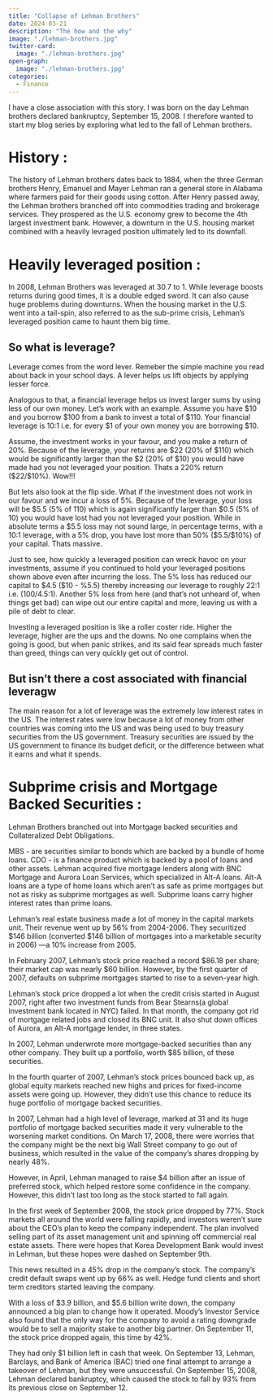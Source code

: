 ```yaml
---
title: "Collapse of Lehman Brothers"
date: 2024-03-21
description: "The how and the why"
image: "./lehman-brothers.jpg"
twitter-card:
  image: "./lehman-brothers.jpg"
open-graph:
  image: "./lehman-brothers.jpg"
categories:
  - Finance
---
```


I have a close association with this story. I was born on the day Lehman brothers declared bankruptcy, September 15, 2008. I therefore wanted to start my blog series by exploring what led to the fall of Lehman brothers.

# History : 
The history of Lehman brothers dates back to 1884, when the three German brothers Henry, Emanuel and Mayer Lehman ran a general store in Alabama where farmers paid for their goods using cotton. After Henry passed away, the Lehman brothers branched off into commodities trading and brokerage services. They prospered as the U.S. economy grew to become the 4th largest investment bank. However, a downturn in the U.S. housing market combined with a heavily levraged position ultimately led to its downfall.

# Heavily leveraged position : 
In 2008, Lehman Brothers was leveraged at 30.7 to 1. While leverage boosts returns during good times, it is a double edged sword. It can also cause huge problems during downturns. When the housing market in the U.S. went into a tail-spin, also referred to as the sub-prime crisis, Lehman's leveraged position came to haunt them big time.

## So what is leverage?
Leverage comes from the word lever. Remeber the simple machine you read about back in your school days. A lever helps us lift objects by applying lesser force. 

Analogous to that, a financial leverage helps us invest larger sums by using less of our own money. Let's work with an example. Assume you have $10 and you borrow $100 from a bank to invest a total of $110. Your financial leverage is 10:1 i.e. for every $1 of your own money you are borrowing $10. 

Assume, the investment works in your favour, and you make a return of 20%. Because of the leverage, your returns are $22 (20% of $110) which would be significantly larger than the $2 (20% of $10) you would have made had you not leveraged your position. Thats a 220% return ($22/$10%). Wow!!!

But lets also look at the flip side. What if the investment does not work in our favour and we incur a loss of 5%. Because of the leverage, your loss will be $5.5 (5% of 110) which is again significantly larger than $0.5 (5% of 10) you would have lost had you not leveraged your position. While in absolute terms a $5.5 loss may not sound large, in percentage terms, with a 10:1 leverage, with a 5% drop, you have lost more than 50% ($5.5/$10%) of your capital. Thats massive. 

Just to see, how quickly a leveraged position can wreck havoc on your investments, assume if you continued to hold your leveraged positions shown above even after incurring the loss. The 5% loss has reduced our capital to $4.5 ($10 - %5.5) thereby increasing our leverage to roughly 22:1 i.e. (100/4.5:1). Another 5% loss from here (and that's not unheard of, when things get bad) can wipe out our entire capital and more, leaving us with a pile of debt to clear.

Investing a leveraged position is like a roller coster ride. Higher the leverage, higher are the ups and the downs. No one complains when the going is good, but when panic strikes, and its said fear spreads much faster than greed, things can very quickly get out of control.

## But isn't there a cost associated with financial leveragw 
The main reason for a lot of leverage was the extremely low interest rates in the US. The interest rates were low because a lot of money from other countries was coming into the US and was being used to buy treasury securities from the US government. Treasury securities are issued by the US government to finance its budget deficit, or the difference between what it earns and what it spends.

# Subprime crisis and Mortgage Backed Securities : 
Lehman Brothers branched out into Mortgage backed securities and Collateralized Debt Obligations.

MBS - are securities similar to bonds which are backed by a bundle of home loans.
CDO - is a finance product which is backed by a pool of loans and other assets.
Lehman acquired five mortgage lenders along with BNC Mortgage and Aurora Loan Services, which specialized in Alt-A loans.
Alt-A loans are a type of home loans which aren’t as safe as prime mortgages but not as risky as subprime mortgages as well. Subprime loans carry higher interest rates than prime loans.

Lehman’s real estate business made a lot of money in the capital markets unit. Their revenue went up by 56% from 2004-2006. They securitized $146 billion (converted $146 billion of mortgages into a marketable security in 2006) —a 10% increase from 2005.

In February 2007, Lehman's stock price reached a record $86.18 per share; their market cap was nearly $60 billion. However, by the first quarter of 2007, defaults on subprime mortgages started to rise to a seven-year high.

Lehman's stock price dropped a lot when the credit crisis started in August 2007, right after two investment funds from Bear Stearns(a global investment bank located in NYC) failed. In that month, the company got rid of mortgage related jobs and closed its BNC unit. It also shut down offices of Aurora, an Alt-A mortgage lender, in three states.


In 2007, Lehman underwrote more mortgage-backed securities than any other company. They built up a portfolio, worth $85 billion, of these securities.

In the fourth quarter of 2007, Lehman's stock prices bounced back up, as global equity markets reached new highs and prices for fixed-income assets were going up. However, they didn’t use this chance to reduce its huge portfolio of mortgage backed securities.

In 2007, Lehman had a high level of leverage, marked at 31 and its huge portfolio of mortgage backed securities made it very vulnerable to the worsening market conditions. On March 17, 2008, there were worries that the company might be the next big Wall Street company to go out of business, which resulted in the value of the company’s shares dropping by nearly 48%.

However, in April, Lehman managed to raise $4 billion after an issue of preferred stock, which helped restore some confidence in the company. However, this didn’t last too long as the stock started to fall again.

In the first week of September 2008, the stock price dropped by 77%. Stock markets all around the world were falling rapidly, and investors weren't sure about the CEO's plan to keep the company independent. The plan involved selling part of its asset management unit and spinning off commercial real estate assets. There were hopes that Korea Development Bank would invest in Lehman, but these hopes were dashed on September 9th.

This news resulted in a 45% drop in the company's stock. The company’s credit default swaps went up by 66% as well. Hedge fund clients and short term creditors started leaving the company.

With a loss of $3.9 billion, and $5.6 billion write down, the company announced a big plan to change how it operated. Moody's Investor Service also found that the only way for the company to avoid a rating downgrade would be to sell a majority stake to another big partner. On September 11, the stock price dropped again, this time by 42%.

They had only $1 billion left in cash that week. On September 13, Lehman, Barclays, and Bank of America (BAC) tried one final attempt to arrange a takeover of Lehman, but they were unsuccessful. On September 15, 2008, Lehman declared bankruptcy, which caused the stock to fall by 93% from its previous close on September 12.